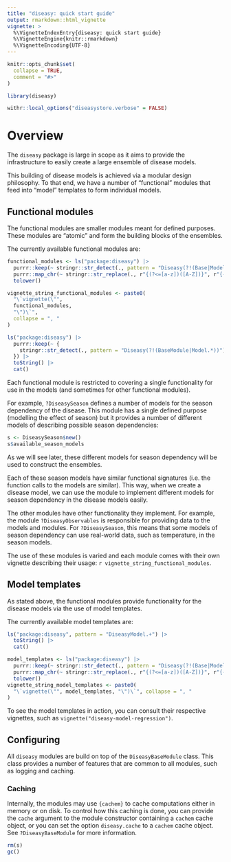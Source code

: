 ```yaml
---
title: "diseasy: quick start guide"
output: rmarkdown::html_vignette
vignette: >
  %\VignetteIndexEntry{diseasy: quick start guide}
  %\VignetteEngine{knitr::rmarkdown}
  %\VignetteEncoding{UTF-8}
---
```


```r
knitr::opts_chunk$set(
  collapse = TRUE,
  comment = "#>"
)
```

```r
library(diseasy)
```

```r
withr::local_options("diseasystore.verbose" = FALSE)
```

# Overview
The `diseasy` package is large in scope as it aims to provide the infrastructure to easily create a large ensemble of
disease models.

This building of disease models is achieved via a modular design philosophy. To that end, we have a number of
"functional" modules that feed into "model" templates to form individual models.

## Functional modules
The functional modules are smaller modules meant for defined purposes. These modules are "atomic" and form the building
blocks of the ensembles.

The currently available functional modules are:

```r
functional_modules <- ls("package:diseasy") |>
  purrr::keep(~ stringr::str_detect(., pattern = "Diseasy(?!(Base|Model))")) |>
  purrr::map_chr(~ stringr::str_replace(., r"{(?<=[a-z])([A-Z])}", r"{-\1}")) |>
  tolower()

vignette_string_functional_modules <- paste0(
  "\`vignette(\"",
  functional_modules,
  "\")\`",
  collapse = ", "
)
```

```r
ls("package:diseasy") |>
  purrr::keep(~ {
    stringr::str_detect(., pattern = "Diseasy(?!(BaseModule|Model.*))")
  }) |>
  toString() |>
  cat()
```

Each functional module is restricted to covering a single functionality for use in the models
(and sometimes for other functional modules).

For example, `?DiseasySeason` defines a number of models for the season dependency of the disease.
This module has a single defined purpose (modelling the effect of season) but it provides a number of different models
of describing possible season dependencies:

```r
s <- DiseasySeason$new()
s$available_season_models
```

As we will see later, these different models for season dependency will be used to construct the ensembles.

Each of these season models have similar functional signatures (i.e. the function calls to the models are similar).
This way, when we create a disease model, we can use the module to implement different models for season dependency in
the disease models easily.

The other modules have other functionality they implement.
For example, the module `?DiseasyObservables` is responsible for providing data to the models and modules.
For `?DiseasySeason`, this means that some models of season dependency can use real-world data, such as temperature, in
the season models.


The use of these modules is varied and each module comes with their own vignette describing their usage:
`r vignette_string_functional_modules`.


## Model templates
As stated above, the functional modules provide functionality for the disease models via the use of model templates.

The currently available model templates are:
```r
ls("package:diseasy", pattern = "DiseasyModel.+") |>
  toString() |>
  cat()
```

```r
model_templates <- ls("package:diseasy") |>
  purrr::keep(~ stringr::str_detect(., pattern = "Diseasy(?!(Base|Model))")) |>
  purrr::map_chr(~ stringr::str_replace(., r"{(?<=[a-z])([A-Z])}", r"{-\1}")) |>
  tolower()
vignette_string_model_templates <- paste0(
  "\`vignette(\"", model_templates, "\")\`", collapse = ", "
)
```

To see the model templates in action, you can consult their respective vignettes, such as
`vignette("diseasy-model-regression")`.


## Configuring
All `diseasy` modules are build on top of the `DiseasyBaseModule` class.
This class provides a number of features that are common to all modules, such as logging and caching.

### Caching
Internally, the modules may use `{cachem}` to cache computations either in memory or on disk.
To control how this caching is done, you can provide the `cache` argument to the module constructor containing a
`cachem` cache object, or you can set the option `diseasy.cache` to a `cachem` cache object.
See `?DiseasyBaseModule` for more information.


```r
rm(s)
gc()
```

